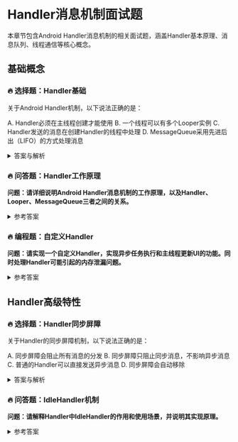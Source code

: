 # Handler消息机制面试题

本章节包含Android Handler消息机制的相关面试题，涵盖Handler基本原理、消息队列、线程通信等核心概念。

## 基础概念

### 🔥 选择题：Handler基础

关于Android Handler机制，以下说法正确的是：

A. Handler必须在主线程创建才能使用
B. 一个线程可以有多个Looper实例
C. Handler发送的消息在创建Handler的线程中处理
D. MessageQueue采用先进后出（LIFO）的方式处理消息

<details>
<summary>答案与解析</summary>

**答案：C**

解析：
1. Handler可以在任何线程创建，但创建时该线程必须有Looper
2. 一个线程只能有一个Looper实例
3. Handler发送的消息会在创建Handler的线程的Looper中处理
4. MessageQueue采用先进先出（FIFO）的方式处理消息
</details>

### 🔥 问答题：Handler工作原理

**问题：请详细说明Android Handler消息机制的工作原理，以及Handler、Looper、MessageQueue三者之间的关系。**

<details>
<summary>参考答案</summary>

1. **基本组成部分：**
   - Handler：消息的发送和处理者
   - Looper：消息循环器，不断从MessageQueue中取出消息
   - MessageQueue：消息队列，存储待处理的消息
   - Message：消息对象，包含要处理的信息

2. **工作流程：**
   - Handler发送消息（Message）到MessageQueue
   - Looper不断循环从MessageQueue中取出消息
   - 将消息分发给对应的Handler处理
   - Handler在其关联的线程中处理消息

3. **三者关系：**
   - 一个线程只能有一个Looper
   - 一个Looper只能有一个MessageQueue
   - 一个线程可以有多个Handler
   - Handler持有Looper和MessageQueue的引用

4. **主要特点：**
   - 线程间通信的核心机制
   - 消息处理的有序性
   - 避免线程同步问题
   - 支持延时消息
</details>

### 🔥 编程题：自定义Handler

**问题：请实现一个自定义Handler，实现异步任务执行和主线程更新UI的功能。同时处理Handler可能引起的内存泄漏问题。**

<details>
<summary>参考答案</summary>

```java
public class SafeHandler extends Handler {
    private final WeakReference<Callback> mCallback;

    public SafeHandler(Callback callback) {
        mCallback = new WeakReference<>(callback);
    }

    @Override
    public void handleMessage(Message msg) {
        Callback callback = mCallback.get();
        if (callback != null) {
            callback.handleMessage(msg);
        }
    }

    public interface Callback {
        void handleMessage(Message msg);
    }
}

// 使用示例
public class MyActivity extends Activity implements SafeHandler.Callback {
    private SafeHandler mHandler;
    private static final int MSG_UPDATE_UI = 1;
    private static final int MSG_ASYNC_COMPLETE = 2;

    @Override
    protected void onCreate(Bundle savedInstanceState) {
        super.onCreate(savedInstanceState);
        mHandler = new SafeHandler(this);
        startAsyncTask();
    }

    private void startAsyncTask() {
        new Thread(new Runnable() {
            @Override
            public void run() {
                // 模拟耗时操作
                try {
                    Thread.sleep(2000);
                    // 发送进度更新消息
                    mHandler.sendEmptyMessage(MSG_UPDATE_UI);
                    
                    Thread.sleep(3000);
                    // 发送完成消息
                    mHandler.sendEmptyMessage(MSG_ASYNC_COMPLETE);
                } catch (InterruptedException e) {
                    e.printStackTrace();
                }
            }
        }).start();
    }

    @Override
    public void handleMessage(Message msg) {
        switch (msg.what) {
            case MSG_UPDATE_UI:
                updateProgressUI();
                break;
            case MSG_ASYNC_COMPLETE:
                handleTaskComplete();
                break;
        }
    }

    private void updateProgressUI() {
        // 更新进度UI
    }

    private void handleTaskComplete() {
        // 处理任务完成
    }

    @Override
    protected void onDestroy() {
        super.onDestroy();
        // 移除所有消息和回调，防止内存泄漏
        if (mHandler != null) {
            mHandler.removeCallbacksAndMessages(null);
        }
    }
}
```

代码说明：
1. 使用WeakReference避免Handler持有Activity引用导致的内存泄漏
2. 实现Handler.Callback接口处理消息
3. 在Activity销毁时清除消息队列
4. 使用静态常量定义消息类型
5. 提供异步任务执行和UI更新的完整示例
6. 包含异常处理和资源清理
</details>

## Handler高级特性

### 🔥 选择题：Handler同步屏障

关于Handler的同步屏障机制，以下说法正确的是：

A. 同步屏障会阻止所有消息的分发
B. 同步屏障只阻止同步消息，不影响异步消息
C. 普通的Handler可以直接发送异步消息
D. 同步屏障会自动移除

<details>
<summary>答案与解析</summary>

**答案：B**

解析：
1. 同步屏障只会阻止同步消息的分发，不会阻止异步消息
2. 异步消息可以突破同步屏障的限制
3. 发送异步消息需要使用特殊的方法或标记
4. 同步屏障需要手动移除，否则会一直存在
</details>

### 🔥 问答题：IdleHandler机制

**问题：请解释Handler中IdleHandler的作用和使用场景，并说明其实现原理。**

<details>
<summary>参考答案</summary>

1. **IdleHandler的作用：**
   - 在消息队列空闲时执行任务
   - 执行优先级较低的任务
   - 不影响主线程的及时响应

2. **使用场景：**
   - 界面初始化完成后的延迟加载
   - 资源预加载
   - 数据预取
   - 清理工作

3. **实现原理：**
```java
public class IdleHandlerExample {
    private void addIdleHandler() {
        Looper.myQueue().addIdleHandler(new MessageQueue.IdleHandler() {
            @Override
            public boolean queueIdle() {
                // 执行空闲时的任务
                doIdleWork();
                // 返回false表示只执行一次
                // 返回true表示每次队列空闲时都执行
                return false;
            }
        });
    }

    private void doIdleWork() {
        // 执行优先级较低的任务
        // 例如：预加载数据、清理缓存等
    }
}
```

4. **注意事项：**
   - IdleHandler不保证一定会执行
   - 执行时间不应过长
   - 需要考虑返回值的影响
   - 可能会被新消息打断
</details>